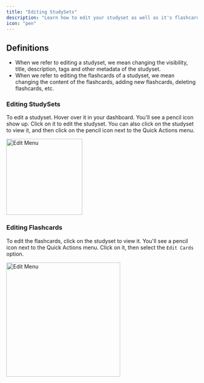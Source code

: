 ```yaml
---
title: "Editing StudySets"
description: "Learn how to edit your studyset as well as it's flashcards."
icon: "pen"
---
```


## Definitions

 - When we refer to editing a studyset, we mean changing the visibility, title, description, tags and other metadata of the studyset.
 - When we refer to editing the flashcards of a studyset, we mean changing the content of the flashcards, adding new flashcards, deleting flashcards, etc.


### Editing StudySets

To edit a studyset. Hover over it in your dashboard. You'll see a pencil icon show up. Click on it to edit the studyset. You can also click on the studyset to view it, and then click on the pencil icon next to the Quick Actions menu.

<Frame>
<img width="200px" src="/images/edit-menu-studyset-page.png" alt="Edit Menu" />
</Frame>

### Editing Flashcards

To edit the flashcards, click on the studyset to view it. You'll see a pencil icon next to the Quick Actions menu. Click on it, then select the `Edit Cards` option.

<Frame>
<img width="300px" src="/images/editmenu-open-state-studyset-page.png" alt="Edit Menu" />
</Frame>